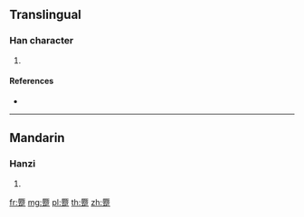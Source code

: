 {{character info/new}}
==Translingual==

===Han character===
{{Han char|rn=157|rad=足|as=12|sn=19|four=|canj=MORYO}}

# {{defn|Han|sort=足12}}

====References====
* {{Han ref|kx=1234.010|dkj=37881|dj=1706.070|hdz=63739.010|uh=8E77|ud=36471}}

----

==Mandarin==

===Hanzi===
{{cmn-hanzi|pin=[[jué]] ([[jue2]]), [[qiào]] ([[qiao4]])|wg=chüeh<sup>2</sup>, ch'iao<sup>4</sup>}}

# {{defn|lang=cmn|sort=足12}}

[[fr:蹷]]
[[mg:蹷]]
[[pl:蹷]]
[[th:蹷]]
[[zh:蹷]]
